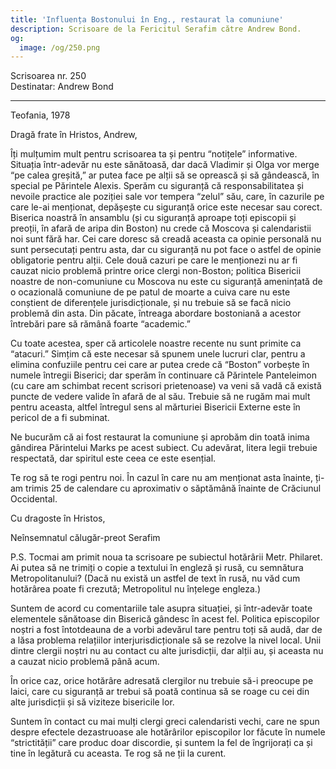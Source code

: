 ```yaml
---
title: 'Influența Bostonului în Eng., restaurat la comuniune'
description: Scrisoare de la Fericitul Serafim către Andrew Bond.
og:
  image: /og/250.png
---
```


<div style={{textAlign:'right', fontFamily:'monospace'}}>Scrisoarea nr. 250</div>
<div style={{textAlign:'left', fontFamily:'monospace'}}>Destinatar: Andrew Bond</div>

---

Teofania, 1978

Dragă frate în Hristos, Andrew,

Îți mulțumim mult pentru scrisoarea ta și pentru “notițele” informative. Situația într-adevăr nu este sănătoasă, dar dacă Vladimir și Olga vor merge “pe calea greșită,” ar putea face pe alții să se oprească și să gândească, în special pe Părintele Alexis. Sperăm cu siguranță că responsabilitatea și nevoile practice ale poziției sale vor tempera “zelul” său, care, în cazurile pe care le-ai menționat, depășește cu siguranță orice este necesar sau corect. Biserica noastră în ansamblu (și cu siguranță aproape toți episcopii și preoții, în afară de aripa din Boston) nu crede că Moscova și calendaristii noi sunt fără har. Cei care doresc să creadă aceasta ca opinie personală nu sunt persecutați pentru asta, dar cu siguranță nu pot face o astfel de opinie obligatorie pentru alții. Cele două cazuri pe care le menționezi nu ar fi cauzat nicio problemă printre orice clergi non-Boston; politica Bisericii noastre de non-comuniune cu Moscova nu este cu siguranță amenințată de o ocazională comuniune de pe patul de moarte a cuiva care nu este conștient de diferențele jurisdicționale, și nu trebuie să se facă nicio problemă din asta. Din păcate, întreaga abordare bostoniană a acestor întrebări pare să rămână foarte “academic.”

Cu toate acestea, sper că articolele noastre recente nu sunt primite ca “atacuri.” Simțim că este necesar să spunem unele lucruri clar, pentru a elimina confuziile pentru cei care ar putea crede că “Boston” vorbește în numele întregii Biserici; dar sperăm în continuare că Părintele Panteleimon (cu care am schimbat recent scrisori prietenoase) va veni să vadă că există puncte de vedere valide în afară de al său. Trebuie să ne rugăm mai mult pentru aceasta, altfel întregul sens al mărturiei Bisericii Externe este în pericol de a fi subminat.

Ne bucurăm că ai fost restaurat la comuniune și aprobăm din toată inima gândirea Părintelui Marks pe acest subiect. Cu adevărat, litera legii trebuie respectată, dar spiritul este ceea ce este esențial.

Te rog să te rogi pentru noi. În cazul în care nu am menționat asta înainte, ți-am trimis 25 de calendare cu aproximativ o săptămână înainte de Crăciunul Occidental.

Cu dragoste în Hristos,

Neînsemnatul călugăr-preot Serafim

P.S. Tocmai am primit noua ta scrisoare pe subiectul hotărârii Metr. Philaret. Ai putea să ne trimiți o copie a textului în engleză și rusă, cu semnătura Metropolitanului? (Dacă nu există un astfel de text în rusă, nu văd cum hotărârea poate fi crezută; Metropolitul nu înțelege engleza.)

Suntem de acord cu comentariile tale asupra situației, și într-adevăr toate elementele sănătoase din Biserică gândesc în acest fel. Politica episcopilor noștri a fost întotdeauna de a vorbi adevărul tare pentru toți să audă, dar de a lăsa problema relațiilor interjurisdicționale să se rezolve la nivel local. Unii dintre clergii noștri nu au contact cu alte jurisdicții, dar alții au, și aceasta nu a cauzat nicio problemă până acum.

În orice caz, orice hotărâre adresată clergilor nu trebuie să-i preocupe pe laici, care cu siguranță ar trebui să poată continua să se roage cu cei din alte jurisdicții și să viziteze bisericile lor.

Suntem în contact cu mai mulți clergi greci calendaristi vechi, care ne spun despre efectele dezastruoase ale hotărârilor episcopilor lor făcute în numele “strictității” care produc doar discordie, și suntem la fel de îngrijorați ca și tine în legătură cu aceasta. Te rog să ne ții la curent.
